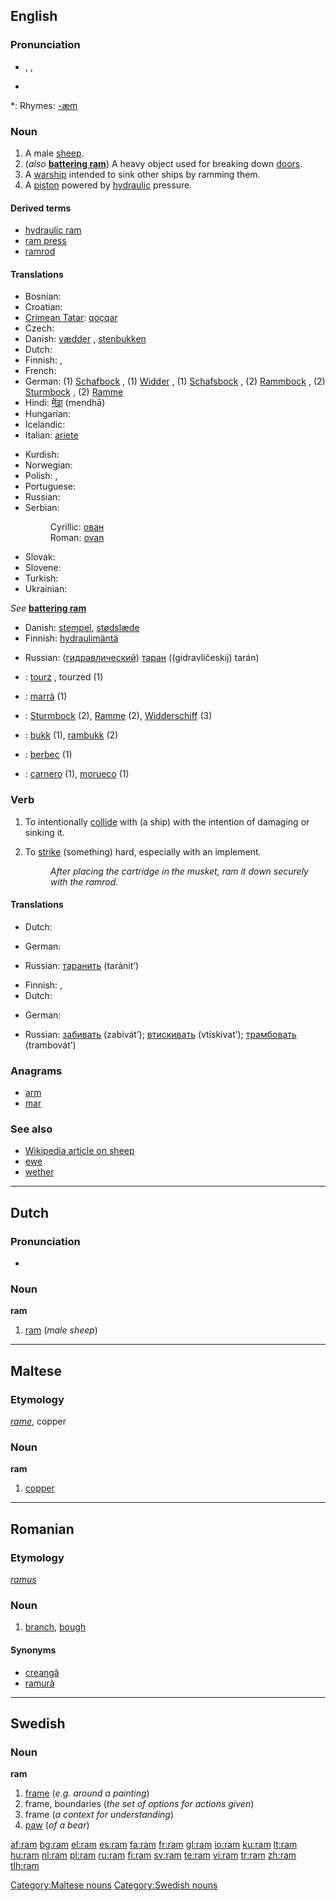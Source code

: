 {{see|Ram|RAM|ram-|ramm-}}
{{wikipedia|dab=ram}}
==English==

===Pronunciation===
* {{enPR|răm}}, {{IPA|/ræm/}}, {{SAMPA|/r{m/}}
* {{audio|en-us-ram.ogg|Audio (US)}}

*: Rhymes: [[Rhymes:English:-æm|-æm]]

===Noun===
{{en-noun}}

# A male [[sheep]].
# (''also'' '''[[battering ram]]''') A heavy object used for breaking down [[door]]s.
# A [[warship]] intended to sink other ships by ramming them.
# A [[piston]] powered by [[hydraulic]] pressure.

====Derived terms====
* [[hydraulic ram]]
* [[ram press]]
* [[ramrod]]

====Translations====
{{trans-top|male sheep}}
* Bosnian: {{t-|bs|ovan|m}}
* Croatian: {{t-|hr|ovan|m}}
* [[Crimean Tatar]]: [[qoçqar]]
* Czech: {{t-|cs|beran|m}}
* Danish: [[vædder]] {{m}}, [[stenbukken]] {{c}}
* Dutch: {{t+|nl|ram|m}}
* Finnish: {{t+|fi|pässi}}, {{t+|fi|oinas}}
* French: {{t+|fr|bélier|m}}
* German: (1) [[Schafbock]] {{m}}, (1) [[Widder]] {{m}}, (1) [[Schafsbock]] {{m}}, (2) [[Rammbock]] {{m}}, (2) [[Sturmbock]] {{m}}, (2) [[Ramme]] {{f}}
* Hindi: [[मेंढ़ा]] (mendhā) {{m}}
* Hungarian: {{t+|hu|kos}}
* Icelandic: {{t+|is|hrútur|m}}
* Italian: [[ariete]] {{m}}<!--"montone" is a wether, which is not the same thing-->
{{trans-mid}}
* Kurdish: {{t+|ku|به‌ران|sc=KUchar}}
* Norwegian: {{t+|no|vær|m}}
* Polish: {{t+|pl|tryk|m}}, {{t+|pl|baran|m}}
* Portuguese: {{t+|pt|carneiro|m}}
* Russian: {{t+|ru|баран|m|tr=barán|sc=Cyrl}}
* Serbian:
*: Cyrillic: [[ован#Serbian|ован]] {{m}}
*: Roman: [[ovan#Serbian|ovan]] {{m}}
* Slovak: {{t-|sk|baran|m}}
* Slovene: {{t+|sl|oven|m}}
* Turkish: {{t+|tr|koç}}
* Ukrainian: {{t-|uk|баран|tr=barán|sc=Cyrl|xs=Ukrainian}}
{{trans-bottom}}

{{trans-top|battering ram}}
''See'' '''[[battering ram]]'''
{{trans-bottom}}

{{trans-top|warship that sinks other ships by ramming them}}
{{trans-mid}}
{{trans-bottom}}

{{trans-top|piston powered by hydraulic pressure}}
* Danish: [[stempel]], [[stødslæde]]
* Finnish: [[hydraulimäntä]]
{{trans-mid}}
* Russian: ([[гидравлический]]) [[таран]] ((gidravlíčeskij) tarán) {{m}}
{{trans-bottom}}

{{checktrans-top}}
* {{ttbc|Breton}}: [[tourz]] {{m}}, tourzed {{p}} (1)
* {{ttbc|Catalan}}: [[marrà]] {{m}} (1)
* {{ttbc|German}}: [[Sturmbock]] {{m}} (2), [[Ramme]] {{f}} (2), [[Widderschiff]] {{n}} (3)
* {{ttbc|Norwegian}}: [[bukk]] {{m}} (1), [[rambukk]] {{m}} (2)
* {{ttbc|Romanian}}: [[berbec]] (1)
* {{ttbc|Spanish}}: [[carnero]] {{m}} (1), [[morueco]] {{m}} (1)
{{trans-bottom}}

===Verb===
{{en-verb|ram|m|ed}}

# {{transitive}} To intentionally [[collide]] with (a ship) with the intention of damaging or sinking it.
# {{transitive}} To [[strike]] (something) hard, especially with an implement.
#: ''After placing the cartridge in the musket, ram it down securely with the ramrod.''

====Translations====
{{trans-top|intentionally collide with (a ship)}}
* Dutch: {{t-|nl|rammen}}
{{trans-mid}}
* German: {{t-|de|rammen}}
{{trans-mid}}
* Russian: [[таранить]] (taránit’)
{{trans-bottom}}

{{trans-top|strike (something) hard}}
* Finnish: {{t+|fi|iskeä}}, {{t+|fi|lyödä}}
* Dutch: {{t-|nl|rammen}}
{{trans-mid}}
* German: {{t-|de|rammen}}
{{trans-mid}}
* Russian: [[забивать]] (zabivát’); [[втискивать]] (vtískivat’); [[трамбовать]] (trambovát’)
{{trans-bottom}}

===Anagrams===
* [[arm]]
* [[mar]]

===See also===
* [[w:sheep|Wikipedia article on sheep]]
* [[ewe]]
* [[wether]]

----

==Dutch==

===Pronunciation===
* {{IPA|/ram/}}

===Noun===
'''ram'''

# [[ram#English|ram]] (''male sheep'')

----

==Maltese==

===Etymology===
{{It.}} ''[[rame]]'', copper

===Noun===
'''ram'''

# [[copper]]

[[Category:Maltese nouns]]

----

==Romanian==

===Etymology===
{{L.|ro}} ''[[ramus]]''

===Noun===
{{ro-noun|gend=n|pl=ramuri}}

# {{rare|lang=ro}} [[branch]], [[bough]]

====Synonyms====
* [[creangă]]
* [[ramură]]

----

==Swedish==

===Noun===
'''ram''' {{c}}
{{sv-noun-reg-ar}}

# [[frame]] (''e.g. around a painting'')
# frame, boundaries (''the set of options for actions given'')
# frame (''a context for understanding'')
# [[paw]] (''of a bear'')

[[Category:Swedish nouns]]

[[af:ram]]
[[bg:ram]]
[[el:ram]]
[[es:ram]]
[[fa:ram]]
[[fr:ram]]
[[gl:ram]]
[[io:ram]]
[[ku:ram]]
[[lt:ram]]
[[hu:ram]]
[[nl:ram]]
[[pl:ram]]
[[ru:ram]]
[[fi:ram]]
[[sv:ram]]
[[te:ram]]
[[vi:ram]]
[[tr:ram]]
[[zh:ram]]
[[tlh:ram]]